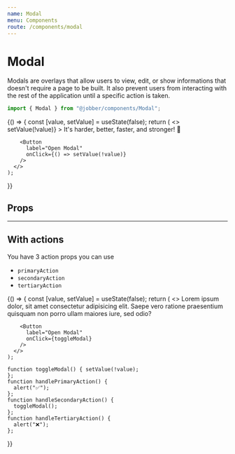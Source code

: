 ```yaml
---
name: Modal
menu: Components
route: /components/modal
---
```



# Modal

<ComponentStatus stage="ready" responsive="no" accessible="yes" />

Modals are overlays that allow users to view, edit, or show informations that
doesn't require a page to be built. It also prevent users from interacting with
the rest of the application until a specific action is taken.

```ts
import { Modal } from "@jobber/components/Modal";
```

<Playground>
  {() => {
    const [value, setValue] = useState(false);
    return (
      <>
        <Modal
          title="We've updated Jobber"
          open={value}
          onRequestClose={() => setValue(!value)}
        >
          <Content>
            <Text>
              It's harder, better, faster, and stronger! 🤖
            </Text>
          </Content>
        </Modal>

        <Button
          label="Open Modal"
          onClick={() => setValue(!value)}
        />
      </>
    );

}}

</Playground>

## Props

<Props of={Modal} />

---

## With actions

You have 3 action props you can use

- `primaryAction`
- `secondaryAction`
- `tertiaryAction`

<Playground>
  {() => {
    const [value, setValue] = useState(false);
    return (
      <>
        <Modal
          title="Hold the phone!"
          open={value}
          primaryAction={{ label: "Submit", onClick: handlePrimaryAction }}
          secondaryAction={{ label: "Cancel", onClick: handleSecondaryAction }}
          tertiaryAction={{ label: "Delete", onClick: handleTertiaryAction }}
          onRequestClose={toggleModal}
        >
          <Content>
            <Text>
              Lorem ipsum dolor, sit amet consectetur adipisicing elit. Saepe vero ratione praesentium quisquam non porro ullam maiores iure, sed odio?
            </Text>
          </Content>
        </Modal>

        <Button
          label="Open Modal"
          onClick={toggleModal}
        />
      </>
    );

    function toggleModal() { setValue(!value);
    };
    function handlePrimaryAction() {
      alert("✅");
    };
    function handleSecondaryAction() {
      toggleModal();
    };
    function handleTertiaryAction() {
      alert("❌");
    };

}}

</Playground>
